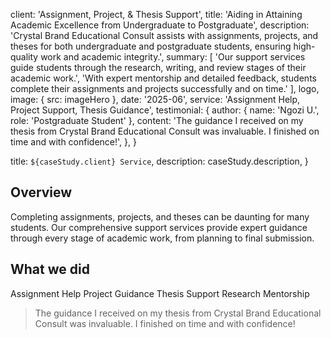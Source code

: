 
  client: 'Assignment, Project, & Thesis Support',
  title: 'Aiding in Attaining Academic Excellence from Undergraduate to Postgraduate',
  description:
    'Crystal Brand Educational Consult assists with assignments, projects, and theses for both undergraduate and postgraduate students, ensuring high-quality work and academic integrity.',
  summary: [
    'Our support services guide students through the research, writing, and review stages of their academic work.',
    'With expert mentorship and detailed feedback, students complete their assignments and projects successfully and on time.'
  ],
  logo,
  image: { src: imageHero },
  date: '2025-06',
  service: 'Assignment Help, Project Support, Thesis Guidance',
  testimonial: {
    author: { name: 'Ngozi U.', role: 'Postgraduate Student' },
    content:
      'The guidance I received on my thesis from Crystal Brand Educational Consult was invaluable. I finished on time and with confidence!',
  },
}

  title: `${caseStudy.client} Service`,
  description: caseStudy.description,
}

## Overview

Completing assignments, projects, and theses can be daunting for many students. Our comprehensive support services provide expert guidance through every stage of academic work, from planning to final submission.

## What we did

<TagList>
  <TagListItem>Assignment Help</TagListItem>
  <TagListItem>Project Guidance</TagListItem>
  <TagListItem>Thesis Support</TagListItem>
  <TagListItem>Research Mentorship</TagListItem>
</TagList>

<Blockquote
  author={{ name: 'Ngozi U.', role: 'Postgraduate Student' }}
>
  The guidance I received on my thesis from Crystal Brand Educational Consult was invaluable. I finished on time and with confidence!
</Blockquote>

<StatList>
  <StatListItem value="100%" label="On-time completion" />
  <StatListItem value="5x" label="Quality improvement" />
  <StatListItem value="98%" label="Academic integrity" />
  <StatListItem value="Top grades" label="Final results" />
</StatList>